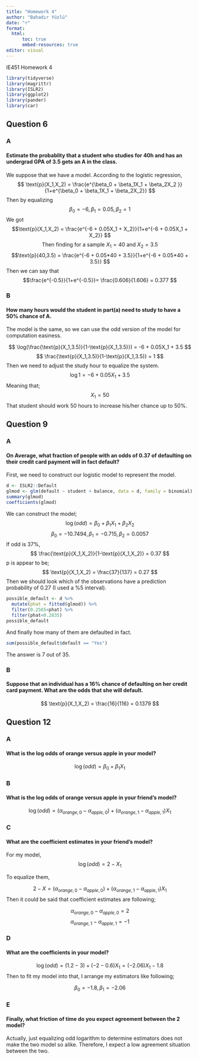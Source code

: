 ---
title: "Homework 4"
author: "Bahadır Yüzlü"
date: "r"
format: 
  html:
      toc: true
      embed-resources: true
editor: visual
---

IE451 Homework 4

```{r, include=FALSE}
library(tidyverse)
library(magrittr)
library(ISLR2)
library(ggplot2)
library(pander)
library(car)
```

## Question 6

### A
#### Estimate the probablity that a student who studies for 40h and has an undergrad GPA of 3.5 gets an A in the class.

We suppose that we have a model. According to the logistic regression, 
$$
\text{p}(X_1,X_2) = \frac{e^{\beta_0 + \beta_1X_1 + \beta_2X_2 }}{1+e^{\beta_0 + \beta_1X_1 + \beta_2X_2}}
$$
Then by equalizing 
$$\beta_0 = -6, \beta_1 =0.05, \beta_2 = 1  $$
We got
$$\text{p}(X_1,X_2) = \frac{e^{-6 + 0.05X_1 + X_2}}{1+e^{-6 + 0.05X_1 + X_2}} $$
$$\text{Then finding for a sample } X_1 = 40 \text{ and } X_2 = 3.5 $$
$$\text{p}(40,3.5) = \frac{e^{-6 + 0.05*40 + 3.5}}{1+e^{-6 + 0.05*40 + 3.5}} $$
Then we can say that 
$$\frac{e^{-0.5}}{1+e^{-0.5}}= \frac{0.606}{1.606} = 0.377 $$

### B
#### How many hours would the student in part(a) need to study to have a 50% chance of A.

The model is the same, so we can use the odd version of the model for computation easiness.


$$
\log(\frac{\text{p}(X_1,3.5)}{1-\text{p}(X_1,3.5)}) = -6 + 0.05X_1 + 3.5
$$
$$
\frac{\text{p}(X_1,3.5)}{1-\text{p}(X_1,3.5)} = 1
$$
Then we need to adjust the study hour to equalize the system. 
$$
\log{1} = -6 + 0.05X_1 + 3.5
$$
Meaning that;
$$
X_1 = 50
$$
That student should work 50 hours to increase his/her chance up to 50%.

## Question 9

### A

#### On Average, what fraction of people with an odds of 0.37 of defaulting on their credit card payment will in fact default?

First, we need to construct our logistic model to represent the model. 

```{r}
d <- ISLR2::Default
glmod <- glm(default ~ student + balance, data = d, family = binomial)
summary(glmod)
coefficients(glmod)
```
We can construct the model;
$$
\log(odd) = \beta_0 + \beta_1X_1 + \beta_2X_2
$$
$$
\beta_0 = -10.7494, \beta_1 = -0.715, \beta_2 = 0.0057 
$$
If odd is 37%,
$$
\frac{\text{p}(X_1,X_2)}{1-\text{p}(X_1,X_2)} = 0.37
$$
p is appear to be;
$$
\text{p}(X_1,X_2) = \frac{37}{137} = 0.27
$$
Then we should look which of the observations have a prediction probability of 0.27 (I used a %5 interval).
```{r}
possible_default <- d %>%
  mutate(phat = fitted(glmod)) %>% 
  filter(0.2565<phat) %>% 
  filter(phat<0.2835)
possible_default
```
And finally how many of them are defaulted in fact.

```{r}
sum(possible_default$default == "Yes")
```
The answer is 7 out of 35.

### B 

#### Suppose that an individual has a 16% chance of defaulting on her credit card payment. What are the odds that she will default. 

$$
\text{p}(X_1,X_2) = \frac{16}{116} = 0.1379
$$

## Question 12

### A

#### What is the log odds of orange versus apple in your model?
$$
\log(odd) = \beta_0 + \beta_1X_1 
$$

### B

#### What is the log odds of orange versus apple in your friend's model?

$$
\log(odd) = (\alpha_{orange,0}-\alpha_{apple,0}) +(\alpha_{orange,1}-\alpha_{apple,1})X_1
$$

### C

#### What are the coefficient estimates in your friend's model?

For my model,
$$
\log(odd) = 2 - X_1 
$$

To equalize them,

$$
2 - X  = (\alpha_{orange,0}-\alpha_{apple,0}) +(\alpha_{orange,1}-\alpha_{apple,1})X_1
$$
Then it could be said that coefficient estimates are following;

$$
\alpha_{orange,0}-\alpha_{apple,0} = 2
$$
$$
\alpha_{orange,1}-\alpha_{apple,1} = -1
$$

### D

#### What are the coefficients in your model?

$$
\log(odd) = (1.2-3) +(-2-0.6)X_1 = (-2.06)X_1 - 1.8
$$
Then to fit my model into that, I arrange my estimators like following;

$$
\beta_0 = -1.8, \beta_1 =-2.06  
$$

### E

#### Finally, what friction of time do you expect agreement between the 2 model?  

Actually, just equalizing odd logarithm to determine estimators does not make the two model so alike. Therefore, I expect a low agreement situation between the two.






